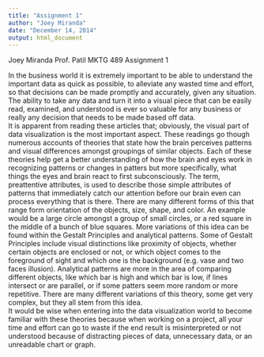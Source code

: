 ```yaml
---
title: "Assignment 1"
author: "Joey Miranda"
date: "December 14, 2014"
output: html_document
---
```


Joey Miranda
Prof. Patil
MKTG 489
Assignment 1

  In the business world it is extremely important to be able to understand the important data as quick as possible, to alleviate any wasted time and effort, so that decisions can be made promptly and accurately, given any situation. The ability to take any data and turn it into a visual piece that can be easily read, examined, and understood is ever so valuable for any business or really any decision that needs to be made based off data.
<br>
	It is apparent from reading these articles that; obviously, the visual part of data visualization is the most important aspect. These readings go though numerous accounts of theories that state how the brain perceives patterns and visual differences amongst groupings of similar objects. Each of these theories help get a better understanding of how the brain and eyes work in recognizing patterns or changes in patters but more specifically, what things the eyes and brain react to first subconsciously. The term, preattentive attributes, is used to describe those simple attributes of patterns that immediately catch our attention before our brain even can process everything that is there. There are many different forms of this that range form orientation of the objects, size, shape, and color. An example would be a large circle amongst a group of small circles, or a red square in the middle of a bunch of blue squares. More variations of this idea can be found within the Gestalt Principles and analytical patterns. Some of Gestalt Principles include visual distinctions like proximity of objects, whether certain objects are enclosed or not, or which object comes to the foreground of sight and which one is the background (e.g. vase and two faces illusion). Analytical patterns are more in the area of comparing different objects, like which bar is high and which bar is low, if lines intersect or are parallel, or if some patters seem more random or more repetitive.  There are many different variations of this theory, some get very complex, but they all stem from this idea.
<br>
	It would be wise when entering into the data visualization world to become familiar with these theories because when working on a project, all your time and effort can go to waste if the end result is misinterpreted or not understood because of distracting pieces of data, unnecessary data, or an unreadable chart or graph. 

